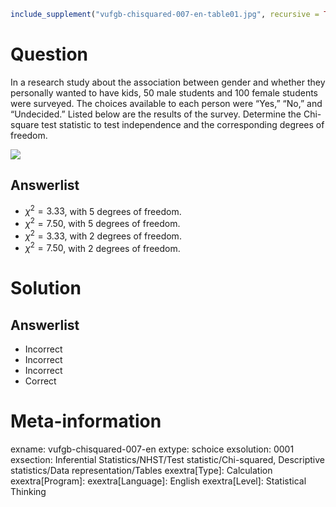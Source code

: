 ```{r, echo = FALSE, results = "hide"}
include_supplement("vufgb-chisquared-007-en-table01.jpg", recursive = TRUE)
```

Question
========
  
In a research study about the association between gender and whether they personally wanted to have kids, 50 male students and 100 female students were surveyed. The choices available to each person were "Yes," "No," and "Undecided." Listed below are the results of the survey. Determine the Chi-square test statistic to test independence and the corresponding degrees of freedom. 

![](vufgb-chisquared-007-en-table01.jpg)
  
Answerlist
----------
* $\chi^{2} = 3.33$, with 5 degrees of freedom.
* $\chi^{2} = 7.50$,  with 5 degrees of freedom.
* $\chi^{2} = 3.33$,  with 2 degrees of freedom.
* $\chi^{2} = 7.50$,  with 2 degrees of freedom.


Solution
========

Answerlist
----------
* Incorrect
* Incorrect
* Incorrect
* Correct

Meta-information
================
exname: vufgb-chisquared-007-en
extype: schoice
exsolution: 0001
exsection: Inferential Statistics/NHST/Test statistic/Chi-squared, Descriptive statistics/Data representation/Tables
exextra[Type]: Calculation
exextra[Program]: 
exextra[Language]: English
exextra[Level]: Statistical Thinking